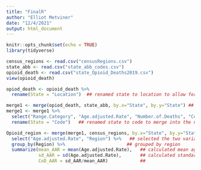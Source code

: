 ```yaml
---
title: "FinalR"
author: "Elliot Metviner"
date: "12/4/2021"
output: html_document
---
```


```r
knitr::opts_chunk$set(echo = TRUE)
library(tidyverse)
```


```r
census_regions <- read.csv("censusRegions.csv")
state_abb <- read.csv("state_abb_codes.csv")
opioid_death <- read.csv("state_Opioid_Deaths2019.csv")
view(opioid_death)
```

```r
opiod_death <- opioid_death %>%
  rename(State = "Location")  ## renamed state to location to allow for easy merge
```

```r
merge1 <- merge(opiod_death, state_abb, by.x="State", by.y="State") ## merged data sets by "State"
merge1 <- merge1 %>%
  select("Range.Category", "Age.adjusted.Rate", "Number.of.Deaths", "Code") %>%
  rename(State = "Code")   ## renamed state to code to merge into the next data set

```

```r
Opioid_region <- merge(merge1, census_regions, by.x="State", by.y="State") %>%  ## merged data
  select("Age.adjusted.Rate", "Region") %>%   ## selected the two variables for analysis
  group_by(Region) %>%                       ## grouped by region
  summarize(mean_AAR = mean(Age.adjusted.Rate),   ## calculated mean age adjusted rate
            sd_AAR = sd(Age.adjusted.Rate),       ## calculated standard deviation of age adjusted rate
            CoD_AAR = sd_AAR/mean_AAR)            ## 
```





